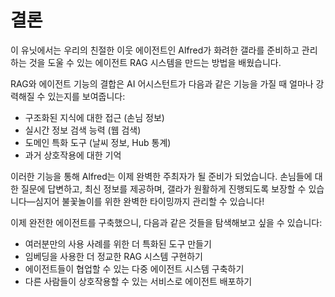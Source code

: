 # 결론

이 유닛에서는 우리의 친절한 이웃 에이전트인 Alfred가 화려한 갤라를 준비하고 관리하는 것을 도울 수 있는 에이전트 RAG 시스템을 만드는 방법을 배웠습니다.

RAG와 에이전트 기능의 결합은 AI 어시스턴트가 다음과 같은 기능을 가질 때 얼마나 강력해질 수 있는지를 보여줍니다:
- 구조화된 지식에 대한 접근 (손님 정보)
- 실시간 정보 검색 능력 (웹 검색)
- 도메인 특화 도구 (날씨 정보, Hub 통계)
- 과거 상호작용에 대한 기억

이러한 기능을 통해 Alfred는 이제 완벽한 주최자가 될 준비가 되었습니다. 손님들에 대한 질문에 답변하고, 최신 정보를 제공하며, 갤라가 원활하게 진행되도록 보장할 수 있습니다—심지어 불꽃놀이를 위한 완벽한 타이밍까지 관리할 수 있습니다!

<Tip>
이제 완전한 에이전트를 구축했으니, 다음과 같은 것들을 탐색해보고 싶을 수 있습니다:

- 여러분만의 사용 사례를 위한 더 특화된 도구 만들기
- 임베딩을 사용한 더 정교한 RAG 시스템 구현하기
- 에이전트들이 협업할 수 있는 다중 에이전트 시스템 구축하기
- 다른 사람들이 상호작용할 수 있는 서비스로 에이전트 배포하기

</Tip> 